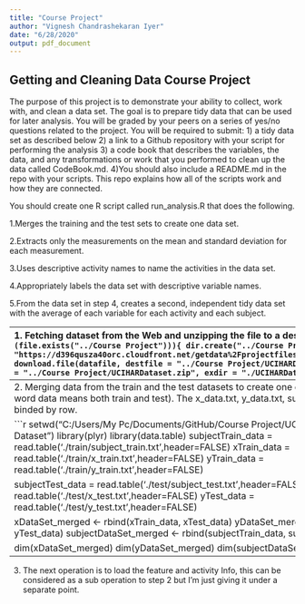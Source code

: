 ```yaml
---
title: "Course Project"
author: "Vignesh Chandrashekaran Iyer"
date: "6/28/2020"
output: pdf_document
---
```

## Getting and Cleaning Data Course Project

The purpose of this project is to demonstrate your ability to collect, work with, and clean a data set. 
The goal is to prepare tidy data that can be used for later analysis. You will be graded by your peers on a series of yes/no questions related to the project.
You will be required to submit: 
1) a tidy data set as described below
2) a link to a Github repository with your script for performing the analysis
3) a code book that describes the variables, the data, and any transformations or work that you performed to clean up the data called CodeBook.md. 
4)You should also include a README.md in the repo with your scripts. This repo explains how all of the scripts work and how they are connected.

You should create one R script called run_analysis.R that does the following.

1.Merges the training and the test sets to create one data set.

2.Extracts only the measurements on the mean and standard deviation for each measurement.

3.Uses descriptive activity names to name the activities in the data set.

4.Appropriately labels the data set with descriptive variable names.

5.From the data set in step 4, creates a second, independent tidy data set with the average of each variable for each activity and each subject.

-------------------------------------------------------------------------------
1. Fetching dataset from the Web and unzipping the file to a destination directory
```r
if(!(file.exists("../Course Project"))){
  dir.create("../Course Project")
}
datafile <- "https://d396qusza40orc.cloudfront.net/getdata%2Fprojectfiles%2FUCI%20HAR%20Dataset.zip"
download.file(datafile, destfile = "../Course Project/UCIHARDataset.zip")
unzip(zipfile = "../Course Project/UCIHARDataset.zip", exdir = "./UCIHARDataset")
```

--------------------------------------------------------------------------------
2. Merging data from the train and the test datasets to create one data set
(In the following the word data means both train and test). The x_data.txt, y_data.txt, subject_data.txt should be binded by row.

```r
setwd("C:/Users/My Pc/Documents/GitHub/Course Project/UCIHARDataset/UCI HAR Dataset")
library(plyr)
library(data.table)
subjectTrain_data = read.table('./train/subject_train.txt',header=FALSE)
xTrain_data = read.table('./train/x_train.txt',header=FALSE)
yTrain_data = read.table('./train/y_train.txt',header=FALSE)

subjectTest_data = read.table('./test/subject_test.txt',header=FALSE)
xTest_data = read.table('./test/x_test.txt',header=FALSE)
yTest_data = read.table('./test/y_test.txt',header=FALSE)

xDataSet_merged <- rbind(xTrain_data, xTest_data)
yDataSet_merged <- rbind(yTrain_data, yTest_data)
subjectDataSet_merged <- rbind(subjectTrain_data, subjectTest_data)

dim(xDataSet_merged)
dim(yDataSet_merged)
dim(subjectDataSet_merged)
```

--------------------------------------------------------------------------------
3. The next operation is to load the feature and activity Info, this can be considered as a sub operation to step 2 but I'm just giving it under a separate point.